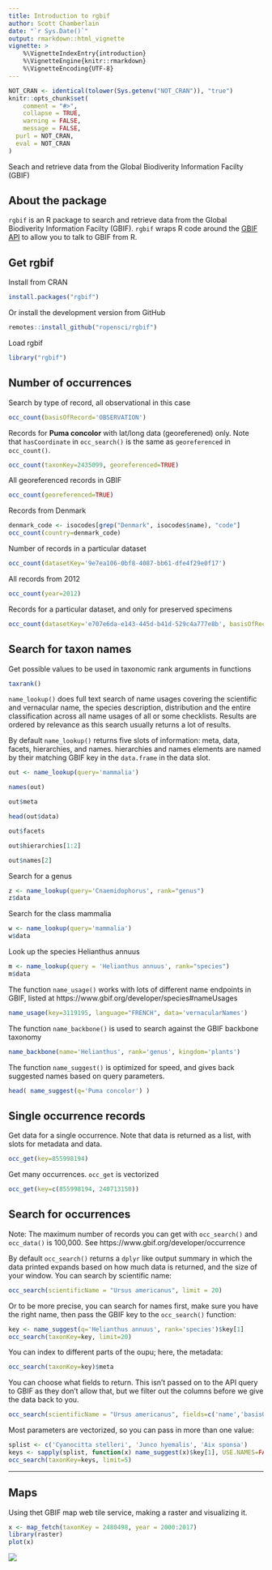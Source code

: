 ```yaml
---
title: Introduction to rgbif
author: Scott Chamberlain
date: "`r Sys.Date()`"
output: rmarkdown::html_vignette
vignette: >
    %\VignetteIndexEntry{introduction}
    %\VignetteEngine{knitr::rmarkdown}
    %\VignetteEncoding{UTF-8}
---
```


```r
NOT_CRAN <- identical(tolower(Sys.getenv("NOT_CRAN")), "true")
knitr::opts_chunk$set(
	comment = "#>",
	collapse = TRUE,
	warning = FALSE,
	message = FALSE,
  purl = NOT_CRAN,
  eval = NOT_CRAN
)
```

Seach and retrieve data from the Global Biodiverity Information Facilty (GBIF)

## About the package

`rgbif` is an R package to search and retrieve data from the Global Biodiverity Information Facilty (GBIF). `rgbif` wraps R code around the [GBIF API][gbifapi] to allow you to talk to GBIF from R.


## Get rgbif

Install from CRAN

```r
install.packages("rgbif")
```

Or install the development version from GitHub

```r
remotes::install_github("ropensci/rgbif")
```

Load rgbif

```r
library("rgbif")
```

## Number of occurrences

Search by type of record, all observational in this case

```r
occ_count(basisOfRecord='OBSERVATION')
```

Records for **Puma concolor** with lat/long data (georeferened) only. Note that `hasCoordinate` in `occ_search()` is the same as `georeferenced` in `occ_count()`.

```r
occ_count(taxonKey=2435099, georeferenced=TRUE)
```

All georeferenced records in GBIF

```r
occ_count(georeferenced=TRUE)
```

Records from Denmark

```r
denmark_code <- isocodes[grep("Denmark", isocodes$name), "code"]
occ_count(country=denmark_code)
```

Number of records in a particular dataset

```r
occ_count(datasetKey='9e7ea106-0bf8-4087-bb61-dfe4f29e0f17')
```

All records from 2012

```r
occ_count(year=2012)
```

Records for a particular dataset, and only for preserved specimens

```r
occ_count(datasetKey='e707e6da-e143-445d-b41d-529c4a777e8b', basisOfRecord='OBSERVATION')
```

## Search for taxon names

Get possible values to be used in taxonomic rank arguments in functions

```r
taxrank()
```

`name_lookup()` does full text search of name usages covering the scientific and vernacular name, the species description, distribution and the entire classification across all name usages of all or some checklists. Results are ordered by relevance as this search usually returns a lot of results.

By default `name_lookup()` returns five slots of information: meta, data, facets, hierarchies, and names. hierarchies and names elements are named by their matching GBIF key in the `data.frame` in the data slot.

```r
out <- name_lookup(query='mammalia')
```

```r
names(out)
```

```r
out$meta
```

```r
head(out$data)
```

```r
out$facets
```

```r
out$hierarchies[1:2]
```

```r
out$names[2]
```

Search for a genus

```r
z <- name_lookup(query='Cnaemidophorus', rank="genus")
z$data
```

Search for the class mammalia

```r
w <- name_lookup(query='mammalia')
w$data
```

Look up the species Helianthus annuus

```r
m <- name_lookup(query = 'Helianthus annuus', rank="species")
m$data
```

The function `name_usage()` works with lots of different name endpoints in GBIF, listed at https://www.gbif.org/developer/species#nameUsages

```r
name_usage(key=3119195, language="FRENCH", data='vernacularNames')
```

The function `name_backbone()` is used to search against the GBIF backbone taxonomy

```r
name_backbone(name='Helianthus', rank='genus', kingdom='plants')
```

The function `name_suggest()` is optimized for speed, and gives back suggested names based on query parameters.

```r
head( name_suggest(q='Puma concolor') )
```


## Single occurrence records

Get data for a single occurrence. Note that data is returned as a list, with slots for metadata and data.

```r
occ_get(key=855998194)
```

Get many occurrences. `occ_get` is vectorized

```r
occ_get(key=c(855998194, 240713150))
```


## Search for occurrences

Note: The maximum number of records you can get with `occ_search()` and `occ_data()` is 100,000. See https://www.gbif.org/developer/occurrence

By default `occ_search()` returns a `dplyr` like output summary in which the data printed expands based on how much data is returned, and the size of your window. You can search by scientific name:

```r
occ_search(scientificName = "Ursus americanus", limit = 20)
```

Or to be more precise, you can search for names first, make sure you have the right name, then pass the GBIF key to the `occ_search()` function:

```r
key <- name_suggest(q='Helianthus annuus', rank='species')$key[1]
occ_search(taxonKey=key, limit=20)
```

You can index to different parts of the oupu; here, the metadata:

```r
occ_search(taxonKey=key)$meta
```

You can choose what fields to return. This isn't passed on to the API query to GBIF as they don't allow that, but we filter out the columns before we give the data back to you.

```r
occ_search(scientificName = "Ursus americanus", fields=c('name','basisOfRecord','protocol'), limit = 20)
```

Most parameters are vectorized, so you can pass in more than one value:

```r
splist <- c('Cyanocitta stelleri', 'Junco hyemalis', 'Aix sponsa')
keys <- sapply(splist, function(x) name_suggest(x)$key[1], USE.NAMES=FALSE)
occ_search(taxonKey=keys, limit=5)
```


********************

## Maps

Using thet GBIF map web tile service, making a raster and visualizing it.

```r
x <- map_fetch(taxonKey = 2480498, year = 2000:2017)
library(raster)
plot(x)
```

![](../man/figures/rgbif_vign_1.png)

[gbifapi]: https://www.gbif.org/developer/summary
